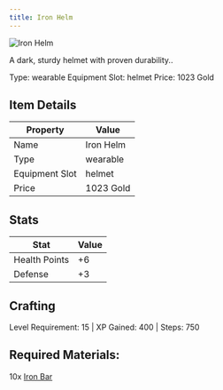 ```yaml
---
title: Iron Helm
---
```


<div className="flex items-start gap-6 mb-8">
  <div className="flex-shrink-0">
    <img src="/assets/resources/smithing/iron_helm.png" alt="Iron Helm" className="w-24 h-24 border rounded-lg" />
  </div>
  <div className="flex-1">
    <div className="space-y-2">
      <p className="text-lg text-muted-foreground">A dark, sturdy helmet with proven durability..</p>
      <div className="flex flex-wrap gap-4 text-sm">
        <span className="px-2 py-1 bg-green-100 dark:bg-green-900 rounded-md">
          Type: wearable
        </span>
        <span className="px-2 py-1 bg-purple-100 dark:bg-purple-900 rounded-md">
          Equipment Slot: helmet
        </span>
        <span className="px-2 py-1 bg-yellow-100 dark:bg-yellow-900 rounded-md">
          Price: 1023 Gold
        </span>
      </div>
    </div>
  </div>
</div>

## Item Details
| Property | Value |
|----------|-------|
| Name | Iron Helm |
| Type | wearable |
| Equipment Slot | helmet |
| Price | 1023 Gold |

## Stats
| Stat | Value |
|------|-------|
| Health Points | +6 |
| Defense | +3 |

## Crafting
Level Requirement: 15 | XP Gained: 400 | Steps: 750

## Required Materials:
10x [Iron Bar](/docs/resources/individual/iron_bar)

